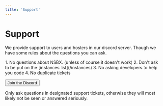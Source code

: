 ```yaml
---
title: 'Support'
---
```


# Support

We provide support to users and hosters in our discord server. Though we have some rules about the questions you can ask.

<Frame>
  1. No questions about NSBX. (unless of course it doesn't work)
  2. Don't ask to be put on the [instances list](/instances)
  3. No asking developers to help you code
  4. No duplicate tickets

  <Button to='/links/discord'>Join the Discord</Button>
</Frame>

<Note>
  Only ask questions in designated support tickets, otherwise they will most
  likely not be seen or answered seriously.
</Note>
